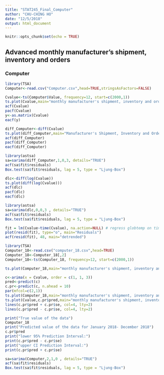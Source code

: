 ```yaml
---
title: "STAT245_Final_Computer"
author: "CHU-CHING HO"
date: "12/5/2018"
output: html_document
---
```


```r
knitr::opts_chunk$set(echo = TRUE)
```

## Advanced monthly manufacturer's shipment, inventory and orders
### Computer

```r
library(TSA)
Computer<-read.csv("Computer.csv",head=TRUE,stringsAsFactors=FALSE)

Cvalue<-ts(Computer$Value, frequency=12, start=c(2000,1))
ts.plot(Cvalue,main="monthly manufacturer's shipment, inventory and orders of Computers and electronic products")
acf(Cvalue)
pacf(Cvalue)
y<-as.matrix(Cvalue)
eacf(y)
```

```r
diff_Computer<-diff(Cvalue)
ts.plot(diff_Computer,main="Manufacturer's Shipment, Inventory and Orders of Computers and Electronic products of first difference")
acf(diff_Computer)
pacf(diff_Computer)
eacf(diff_Computer)
```

```r
library(astsa)
sa=sarima(diff_Computer,1,0,3, details="TRUE")
acf(sa$fit$residuals)
Box.test(sa$fit$residuals, lag = 5, type = "Ljung-Box")
```


```r
dlc<-diff(log(Cvalue))
ts.plot(diff(log(Cvalue)))
acf(dlc)
pacf(dlc)
eacf(dlc)
```

```r
library(astsa)
sa=sarima(dlc,0,0,3 , details="TRUE")
acf(sa$fit$residuals)
Box.test(sa$fit$residuals, lag = 5, type = "Ljung-Box")
```

```r
fit = lm(Cvalue~time(Cvalue), na.action=NULL) # regress globtemp on time
plot(resid(fit), type="o", main="Residuals")
acf(resid(fit), 48, main="detrended")

```





```r
library(TSA)
Computer_18<-read.csv("computer_18.csv",head=TRUE)
Computer_18<-Computer_18[,2]
Computer_18<-ts(Computer_18, frequency=12, start=c(2000,1))

ts.plot(Computer_18,main="monthly manufacturer's shipment, inventory and orders of Computers and electronic products")
```

```r

c<-arima(x = Cvalue, order = c(1, 1, 3))
pred<-predict(c)
c.pr<-predict(c, n.ahead = 10)
par(mfcol=c(2,1))
ts.plot(Computer_18,main="monthly manufacturer's shipment, inventory and orders of Computers", col=1:2)
ts.plot(Cvalue,c.pr$pred,main="monthly manufacturer's shipment, inventory and orders of Computers", col=1:2)
lines(c.pr$pred + c.pr$se, col=4, lty=2)
lines(c.pr$pred - c.pr$se, col=4, lty=2)

```

```r
print("True value of the data")
Computer_18
print("Predicted value of the data for January 2018- December 2018")
c.pr$pred
print("lower 95% Prediction Interval:")
print(c.pr$pred - c.pr$se)
print("upper CI Prediction Interval:")
print(c.pr$pred + c.pr$se)
```



```r
sa=sarima(Computer,2,1,0 , details="TRUE")
acf(sa$fit$residuals)
Box.test(sa$fit$residuals, lag = 5, type = "Ljung-Box")
```

